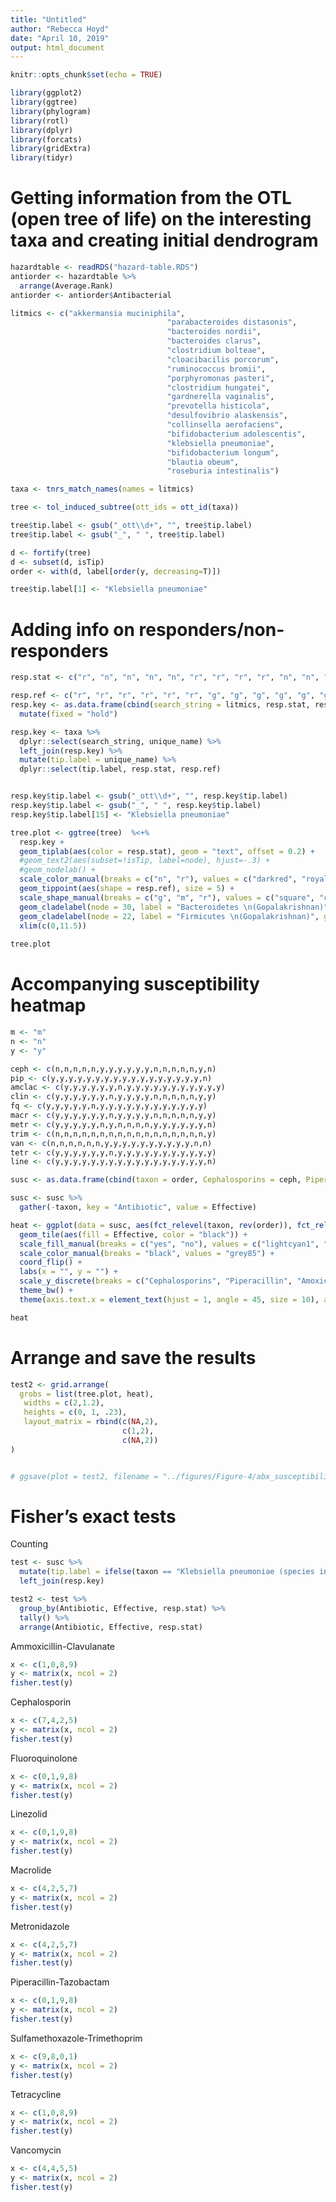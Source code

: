 ```yaml
---
title: "Untitled"
author: "Rebecca Hoyd"
date: "April 10, 2019"
output: html_document
---
```


```r
knitr::opts_chunk$set(echo = TRUE)

library(ggplot2)
library(ggtree)
library(phylogram)
library(rotl)
library(dplyr)
library(forcats)
library(gridExtra)
library(tidyr)
```

# Getting information from the OTL (open tree of life) on the interesting taxa and creating initial dendrogram

```r
hazardtable <- readRDS("hazard-table.RDS")
antiorder <- hazardtable %>%
  arrange(Average.Rank) 
antiorder <- antiorder$Antibacterial

litmics <- c("akkermansia muciniphila",
                                   "parabacteroides distasonis",
                                   "bacteroides nordii",
                                   "bacteroides clarus",
                                   "clostridium bolteae",
                                   "cloacibacilis porcorum",
                                   "ruminococcus bromii",
                                   "porphyromonas pasteri",
                                   "clostridium hungatei",
                                   "gardnerella vaginalis",
                                   "prevotella histicola",
                                   "desulfovibrio alaskensis",
                                   "collinsella aerofaciens",
                                   "bifidobacterium adolescentis",
                                   "klebsiella pneumoniae",
                                   "bifidobacterium longum",
                                   "blautia obeum",
                                   "roseburia intestinalis")

taxa <- tnrs_match_names(names = litmics)

tree <- tol_induced_subtree(ott_ids = ott_id(taxa))

tree$tip.label <- gsub("_ott\\d+", "", tree$tip.label)
tree$tip.label <- gsub("_", " ", tree$tip.label)

d <- fortify(tree)
d <- subset(d, isTip)
order <- with(d, label[order(y, decreasing=T)])

tree$tip.label[1] <- "Klebsiella pneumoniae"
```


# Adding info on responders/non-responders

```r
resp.stat <- c("r", "n", "n", "n", "n", "r", "r", "r", "r", "n", "n", "n", "r", "r", "r", "r", "n", "n")

resp.ref <- c("r", "r", "r", "r", "r", "r", "g", "g", "g", "g", "g", "g", "m", "m", "m", "m", "m", "m")
resp.key <- as.data.frame(cbind(search_string = litmics, resp.stat, resp.ref)) %>%
  mutate(fixed = "hold") 

resp.key <- taxa %>%
  dplyr::select(search_string, unique_name) %>%
  left_join(resp.key) %>%
  mutate(tip.label = unique_name) %>%
  dplyr::select(tip.label, resp.stat, resp.ref)


resp.key$tip.label <- gsub("_ott\\d+", "", resp.key$tip.label)
resp.key$tip.label <- gsub("_", " ", resp.key$tip.label)
resp.key$tip.label[15] <- "Klebsiella pneumoniae"
```

```r
tree.plot <- ggtree(tree)  %<+%
  resp.key + 
  geom_tiplab(aes(color = resp.stat), geom = "text", offset = 0.2) +
  #geom_text2(aes(subset=!isTip, label=node), hjust=-.3) +
  #geom_nodelab() +
  scale_color_manual(breaks = c("n", "r"), values = c("darkred", "royalblue")) +
  geom_tippoint(aes(shape = resp.ref), size = 5) +
  scale_shape_manual(breaks = c("g", "m", "r"), values = c("square", "circle", "triangle")) +
  geom_cladelabel(node = 30, label = "Bacteroidetes \n(Gopalakrishnan)", geom = "text", color = "darkred", offset = -2.3, offset.text = -2.7, align = TRUE) +
  geom_cladelabel(node = 22, label = "Firmicutes \n(Gopalakrishnan)", geom = "text", color = "royalblue", offset = -4.3, offset.text = -2.6, align = TRUE) +
  xlim(c(0,11.5)) 
  
tree.plot
```


# Accompanying susceptibility heatmap
```r
m <- "m"
n <- "n"
y <- "y"

ceph <- c(n,n,n,n,n,y,y,y,y,y,y,n,n,n,n,n,y,n)
pip <- c(y,y,y,y,y,y,y,y,y,y,y,y,y,y,y,y,y,n)
amclac <- c(y,y,y,y,y,y,n,y,y,y,y,y,y,y,y,y,y,y)
clin <- c(y,y,y,y,y,y,n,y,y,y,y,n,n,n,n,n,y,y)
fq <- c(y,y,y,y,y,n,y,y,y,y,y,y,y,y,y,y,y,y)
macr <- c(y,y,y,y,y,y,n,y,y,y,y,n,n,n,n,n,y,y)
metr <- c(y,y,y,y,y,n,y,n,n,n,n,y,y,y,y,y,y,n)
trim <- c(n,n,n,n,n,n,n,n,n,n,n,n,n,n,n,n,n,y)
van <- c(n,n,n,n,n,n,y,y,y,y,y,y,y,y,y,y,n,n)
tetr <- c(y,y,y,y,y,y,n,y,y,y,y,y,y,y,y,y,y,y)
line <- c(y,y,y,y,y,y,y,y,y,y,y,y,y,y,y,y,y,n)

susc <- as.data.frame(cbind(taxon = order, Cephalosporins = ceph, Piperacillin = pip, Amoxicillin = amclac,  Clindamycin = clin, Fluoroquinolone = fq, Macrolide = macr, Metronidazole = macr, Sulfamethoxazole = trim, Vancomycin = van, Tetracycline = tetr, Linezolid = line))

susc <- susc %>%
  gather(-taxon, key = "Antibiotic", value = Effective)
```

```r
heat <- ggplot(data = susc, aes(fct_relevel(taxon, rev(order)), fct_relevel(Antibiotic, c("Cephalosporins", "Piperacillin", "Amoxicillin", antiorder[-1])))) + 
  geom_tile(aes(fill = Effective, color = "black")) +
  scale_fill_manual(breaks = c("yes", "no"), values = c("lightcyan1", "seagreen")) +
  scale_color_manual(breaks = "black", values = "grey85") +
  coord_flip() +
  labs(x = "", y = "") +
  scale_y_discrete(breaks = c("Cephalosporins", "Piperacillin", "Amoxicillin", "Clindamycin", "Vancomycin", "Sulfamethoxazole", "Tetracycline", "Fluoroquinolone", "Macrolide", "Metronidazole", "Linezolid"), labels = c("Cephalosporins", "Piperacillin-Tazobactam", "Amoxicillin-Clavulanate", "Clindamycin", "Vancomycin", "Sulfamethoxazole-Trimethoprim", "Tetracycline", "Fluoroquinolone", "Macrolide", "Metronidazole", "Linezolid")) +
  theme_bw() +
  theme(axis.text.x = element_text(hjust = 1, angle = 45, size = 10), axis.text.y = element_blank(), axis.ticks.y = element_blank(), legend.position = "none")

heat
```

# Arrange and save the results

```r

test2 <- grid.arrange(
  grobs = list(tree.plot, heat),
   widths = c(2,1.2),
   heights = c(0, 1, .23),
   layout_matrix = rbind(c(NA,2),
                         c(1,2),
                         c(NA,2))
) 


# ggsave(plot = test2, filename = "../figures/Figure-4/abx_susceptibility_dendrogram.png", device = "png", height = 8, width = 9)

```

# Fisher's exact tests

Counting
```r
test <- susc %>%
  mutate(tip.label = ifelse(taxon == "Klebsiella pneumoniae (species in domain Eukaryota)", "Klebsiella pneumoniae", as.character(taxon))) %>%
  left_join(resp.key)

test2 <- test %>%
  group_by(Antibiotic, Effective, resp.stat) %>%
  tally() %>%
  arrange(Antibiotic, Effective, resp.stat)
```

Ammoxicillin-Clavulanate
```r
x <- c(1,0,8,9)
y <- matrix(x, ncol = 2)
fisher.test(y)
```

Cephalosporin
```r
x <- c(7,4,2,5)
y <- matrix(x, ncol = 2)
fisher.test(y)
```

Fluoroquinolone
```r
x <- c(0,1,9,8)
y <- matrix(x, ncol = 2)
fisher.test(y)
```


Linezolid
```r
x <- c(0,1,9,8)
y <- matrix(x, ncol = 2)
fisher.test(y)
```

Macrolide
```r
x <- c(4,2,5,7)
y <- matrix(x, ncol = 2)
fisher.test(y)
```

Metronidazole
```r
x <- c(4,2,5,7)
y <- matrix(x, ncol = 2)
fisher.test(y)
```

Piperacillin-Tazobactam
```r
x <- c(0,1,9,8)
y <- matrix(x, ncol = 2)
fisher.test(y)
```

Sulfamethoxazole-Trimethoprim
```r
x <- c(9,8,0,1)
y <- matrix(x, ncol = 2)
fisher.test(y)
```

Tetracycline
```r
x <- c(1,0,8,9)
y <- matrix(x, ncol = 2)
fisher.test(y)
```

Vancomycin
```r
x <- c(4,4,5,5)
y <- matrix(x, ncol = 2)
fisher.test(y)
```


